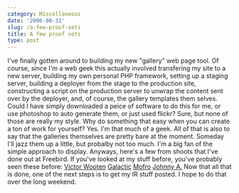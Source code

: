 ```yaml
---
category: Miscellaneous
date: '2006-08-31'
slug: /a-few-proof-sets
title: A few proof sets
type: post
---
```



I've finally gotten around to building my new "gallery" web page
tool. Of course, since I'm a web geek this actually involved
transfering my site to a new server, building my own personal PHP
framework, setting up a staging server, building a deployer from
the stage to the production site, constructing a script on the
production server to unwrap the content sent over by the deployer,
and, of course, the gallery templates them selves. Could I have
simply downloaded a peice of software to do this for me, or use
photoshop to auto generate them, or just used flickr? Sure, but
none of those are really my style. Why do something that easy when
you can create a ton of work for yourself? Yes. I'm that much of a
geek. All of that is also to say that the galleries themselves are
pretty bare at the moment. Someday I'll jazz them up a little, but
probalby not too much. I'm a big fan of the simple approach to
display. Anyways, here's a few from shoots that I've done out at
Freebird. If you've looked at my stuff before, you've probably seen
these before:
[Victor Wooten](http://www.alanwsmith.com/proofs/victor-wooten-2004-10-14)
[Galactic](http://www.alanwsmith.com/proofs/galactic-2005-01-10)
[Mofro](http://www.alanwsmith.com/proofs/mofro-2005-01-02)
[Johnny A.](http://www.alanwsmith.com/proofs/johnny-a-2006-08-11)
Now that all that is done, one of the next steps is to get my IR
stuff posted. I hope to do that over the long weekend.